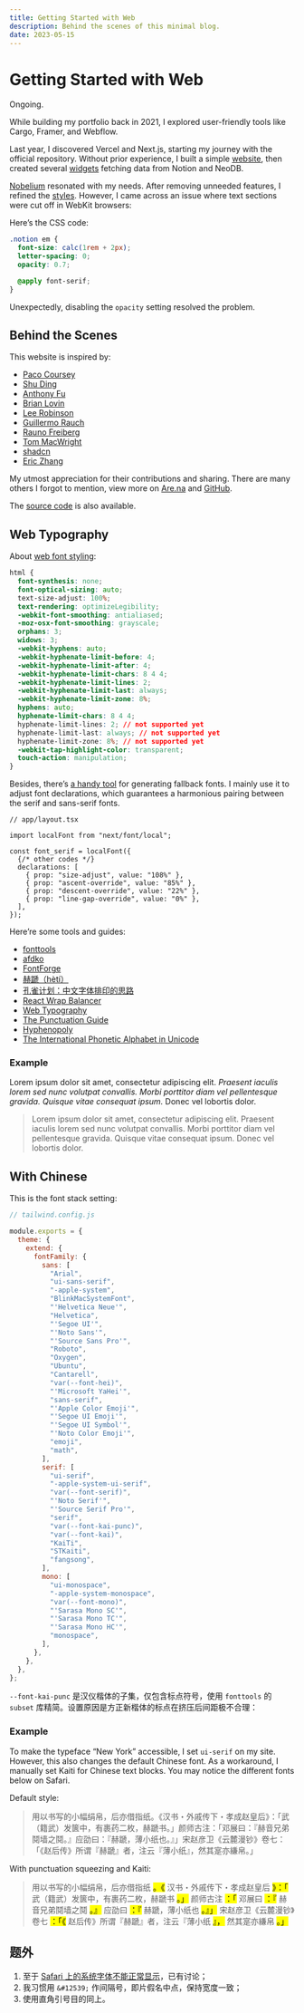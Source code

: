 ```yaml
---
title: Getting Started with Web
description: Behind the scenes of this minimal blog.
date: 2023-05-15
---
```


<Date date="2023-05-15" />

# Getting Started with Web

<Callout>
Ongoing.

</Callout>

While building my portfolio back in 2021, I explored user-friendly tools like Cargo, Framer, and Webflow.

Last year, I discovered Vercel and Next.js, starting my journey with the official repository. Without prior experience, I built a simple [website](https://blog.ivorkchan.vercel.app/), then created several [widgets](https://blog-tw.ivorkchan.vercel.app/collection) fetching data from Notion and NeoDB.

[Nobelium](https://github.com/craigary/nobelium) resonated with my needs. After removing unneeded features, I refined the [styles](https://blog-nobelium.ivorkchan.vercel.app/blog/debug). However, I came across an issue where text sections were cut off in WebKit browsers:

<Graphic src="/images/2023/safari-bug.png" alt="Below: Safari on Mac" />

Here’s the CSS code:

```css
.notion em {
  font-size: calc(1rem + 2px);
  letter-spacing: 0;
  opacity: 0.7;

  @apply font-serif;
}
```

Unexpectedly, disabling the `opacity` setting resolved the problem.

## Behind the Scenes

This website is inspired by:

- [Paco Coursey](https://paco.me/)
- [Shu Ding](https://shud.in/)
- [Anthony Fu](https://antfu.me/)
- [Brian Lovin](https://brianlovin.com/)
- [Lee Robinson](https://leerob.io/)
- [Guillermo Rauch](https://rauchg.com/)
- [Rauno Freiberg](https://rauno.me/)
- [Tom MacWright](https://macwright.com/)
- [shadcn](https://shadcn.com/)
- [Eric Zhang](https://www.ekzhang.com/)

My utmost appreciation for their contributions and sharing. There are many others I forgot to mention, view more on [Are.na](https://www.are.na/ivork-chan/website-pshf22fuxwy) and [GitHub](https://github.com/stars/ivorkchan/lists/blog).

The [source code](https://github.com/ivorkchan/not.cy) is also available.

## Web Typography

About [web font styling](https://fonts.google.com/knowledge/glossary/faux_fake_pseudo_synthesized):

```css
html {
  font-synthesis: none;
  font-optical-sizing: auto;
  text-size-adjust: 100%;
  text-rendering: optimizeLegibility;
  -webkit-font-smoothing: antialiased;
  -moz-osx-font-smoothing: grayscale;
  orphans: 3;
  widows: 3;
  -webkit-hyphens: auto;
  -webkit-hyphenate-limit-before: 4;
  -webkit-hyphenate-limit-after: 4;
  -webkit-hyphenate-limit-chars: 8 4 4;
  -webkit-hyphenate-limit-lines: 2;
  -webkit-hyphenate-limit-last: always;
  -webkit-hyphenate-limit-zone: 8%;
  hyphens: auto;
  hyphenate-limit-chars: 8 4 4;
  hyphenate-limit-lines: 2; // not supported yet
  hyphenate-limit-last: always; // not supported yet
  hyphenate-limit-zone: 8%; // not supported yet
  -webkit-tap-highlight-color: transparent;
  touch-action: manipulation;
}
```

Besides, there’s [a handy tool](https://screenspan.net/fallback) for generating fallback fonts. I mainly use it to adjust font declarations, which guarantees a harmonious pairing between the serif and sans-serif fonts.

```tsx
// app/layout.tsx

import localFont from "next/font/local";

const font_serif = localFont({
  {/* other codes */}
  declarations: [
    { prop: "size-adjust", value: "108%" },
    { prop: "ascent-override", value: "85%" },
    { prop: "descent-override", value: "22%" },
    { prop: "line-gap-override", value: "0%" },
  ],
});
```

Here’re some tools and guides:

- [fonttools](https://github.com/fonttools/fonttools)
- [afdko](https://github.com/adobe-type-tools/afdko)
- [FontForge](https://fontforge.org/)
- [赫蹏（hètí）](https://github.com/sivan/heti)
- [孔雀计划：中文字体排印的思路](https://www.thetype.com/kongque/)
- [React Wrap Balancer](https://react-wrap-balancer.vercel.app/)
- [Web Typography](https://book.webtypography.net/)
- [The Punctuation Guide](https://www.thepunctuationguide.com/)
- [Hyphenopoly](https://mnater.github.io/Hyphenopoly/)
- [The International Phonetic Alphabet in Unicode](https://www.phon.ucl.ac.uk/home/wells/ipa-unicode.htm)

### Example

Lorem ipsum dolor sit amet, consectetur adipiscing elit. _Praesent iaculis lorem sed nunc volutpat convallis. Morbi porttitor diam vel pellentesque gravida. Quisque vitae consequat ipsum._ Donec vel lobortis dolor.

> Lorem ipsum dolor sit amet, consectetur adipiscing elit. Praesent iaculis lorem sed nunc volutpat convallis. Morbi porttitor diam vel pellentesque gravida. Quisque vitae consequat ipsum. Donec vel lobortis dolor.

## With Chinese

This is the font stack setting:

```js
// tailwind.config.js

module.exports = {
  theme: {
    extend: {
      fontFamily: {
        sans: [
          "Arial",
          "ui-sans-serif",
          "-apple-system",
          "BlinkMacSystemFont",
          "'Helvetica Neue'",
          "Helvetica",
          "'Segoe UI'",
          "'Noto Sans'",
          "'Source Sans Pro'",
          "Roboto",
          "Oxygen",
          "Ubuntu",
          "Cantarell",
          "var(--font-hei)",
          "'Microsoft YaHei'",
          "sans-serif",
          "'Apple Color Emoji'",
          "'Segoe UI Emoji'",
          "'Segoe UI Symbol'",
          "'Noto Color Emoji'",
          "emoji",
          "math",
        ],
        serif: [
          "ui-serif",
          "-apple-system-ui-serif",
          "var(--font-serif)",
          "'Noto Serif'",
          "'Source Serif Pro'",
          "serif",
          "var(--font-kai-punc)",
          "var(--font-kai)",
          "KaiTi",
          "STKaiti",
          "fangsong",
        ],
        mono: [
          "ui-monospace",
          "-apple-system-monospace",
          "var(--font-mono)",
          "'Sarasa Mono SC'",
          "'Sarasa Mono TC'",
          "'Sarasa Mono HC'",
          "monospace",
        ],
      },
    },
  },
};
```

`--font-kai-punc` 是汉仪楷体的子集，仅包含标点符号，使用 `fonttools` 的 `subset` 库精简。设置原因是方正新楷体的标点在挤压后间距极不合理：

<Graphic
  src="/images/2023/punctuation.png"
  alt="上图使用汉仪楷体标点，下图为方正新楷体。"
/>

### Example

<Callout type="warn">

To make the typeface “New York” accessible, I set `ui-serif` on my site. However, this also changes the default Chinese font. As a workaround, I manually set Kaiti for Chinese text blocks. You may notice the different fonts below on Safari.

</Callout>

Default style:

> 用以书写的小幅绢帛，后亦借指纸。《汉书・外戚传下・孝成赵皇后》：「武（籍武）发篋中，有裹药二枚，赫蹏书。」颜师古注：「邓展曰：『赫音兄弟鬩墙之鬩。』应劭曰：『赫蹏，薄小纸也。』」宋赵彦卫《云麓漫钞》卷七：「《赵后传》所谓『赫蹏』者，注云『薄小纸』，然其寔亦縑帛。」

With punctuation squeezing and Kaiti:

<blockquote className="heti">
  <p>
    <span>用以书写的小幅绢帛，后亦借指纸</span>
    <mark>。《</mark>
    <span>汉书・外戚传下・孝成赵皇后</span>
    <mark>》：「</mark>
    <span>武（籍武）发篋中，有裹药二枚，赫蹏书</span>
    <mark>。」</mark>
    <span>颜师古注</span>
    <mark>：「</mark>
    <span>邓展曰</span>
    <mark>：『</mark>
    <span>赫音兄弟鬩墙之鬩</span>
    <mark>。』</mark>
    <span>应劭曰</span>
    <mark>：『</mark>
    <span>赫蹏，薄小纸也</span>
    <mark>。』」</mark>
    <span>宋赵彦卫《云麓漫钞》卷七</span>
    <mark>：「《</mark>
    <span>赵后传》所谓『赫蹏』者，注云『薄小纸</span>
    <mark>』，</mark>
    <span>然其寔亦縑帛</span>
    <mark>。」</mark>
  </p>
</blockquote>

## 题外

1. 至于 [Safari 上的系统字体不能正常显示](https://stackoverflow.com/questions/52692905/font-family-display-issue-in-safari-12-on-macos-mojave)，已有讨论；
2. 我习惯用 `&#12539;` 作间隔号，即片假名中点，保持宽度一致；
3. 使用直角引号目的同上。

